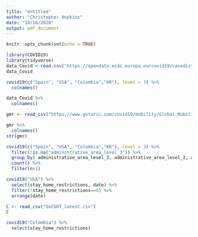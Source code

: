 ```yaml
---
title: "Untitled"
author: "Christopher Hopkins"
date: "10/16/2020"
output: pdf_document
---
```


```r
knitr::opts_chunk$set(echo = TRUE)
```

```r
library(COVID19)
library(tidyverse)
data_Covid <-read.csv("https://opendata.ecdc.europa.eu/covid19/casedistribution/csv", na.strings = "", fileEncoding = "UTF-8-BOM")
data_Covid
```

```r
covid19(c("Spain", "USA", "Colombia","KR"), level = 3) %>% 
  colnames()
```

```r
data_Covid %>% 
  colnames()
```

```r
gmr <- read_csv("https://www.gstatic.com/covid19/mobility/Global_Mobility_Report.csv")
```
```r
gmr %>% 
  colnames()
str(gmr)
```
```r
covid19(c("Spain", "USA", "Colombia","KR"), level = 3) %>% 
  filter(!is.na("administrative_area_level_3")) %>% 
  group_by( administrative_area_level_3, administrative_area_level_2, administrative_area_level, date) %>% 
  count() %>% 
  filter(n>1)
```

```r
covid19("USA") %>% 
  select(stay_home_restrictions, date) %>% 
  filter(!stay_home_restrictions==0) %>% 
  arrange(date)
```
```r
C <- read_csv("OxCGRT_latest.csv")
C

covid19("Colombia") %>% 
  select(stay_home_restrictions)
```

